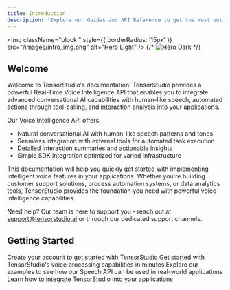 ```yaml
---
title: Introduction
description: 'Explore our Guides and API Reference to get the most out of TensorStudio by Soket AI Labs'
---
```


<img
  className="block "
  style={{ borderRadius: '15px' }}
  src="/images/intro_img.png"
  alt="Hero Light"
/>
{/* <img
  className="hidden dark:block"
  src="/images/hero-dark.svg"
  alt="Hero Dark"
/> */}

## Welcome

Welcome to TensorStudio's documentation! TensorStudio provides a powerful Real-Time Voice Intelligence API that enables you to integrate advanced conversational AI capabilities with human-like speech, automated actions through tool-calling, and interaction analysis into your applications.

Our Voice Intelligence API offers:

- Natural conversational AI with human-like speech patterns and tones
- Seamless integration with external tools for automated task execution
- Detailed interaction summaries and actionable insights
- Simple SDK integration optimized for varied infrastructure

This documentation will help you quickly get started with implementing intelligent voice features in your applications. Whether you're building customer support solutions, process automation systems, or data analytics tools, TensorStudio provides the foundation you need with powerful voice intelligence capabilities.

Need help? Our team is here to support you - reach out at support@tensorstudio.ai or through our dedicated support channels.

## Getting Started

<CardGroup cols={2}>
  <Card
    title="Signup"
    icon="rocket"
    href="https://app.tensorstudio.ai/signup"
  >
    Create your account to get started with TensorStudio
  </Card>
  <Card
    title="Playground"
    icon="play"
    href="/quickstart_playground"
  >
    Get started with TensorStudio's voice processing capabilities in minutes
  </Card>
  <Card
    title="Examples"
    icon="code"
    href="examples/index"
  >
    Explore our examples to see how our Speech API can be used in real-world applications
  </Card>
  <Card
    title="SDK Integration"
    icon="wrench"
    href="sdk/overview"
  >
    Learn how to integrate TensorStudio into your applications
  </Card>
</CardGroup>

